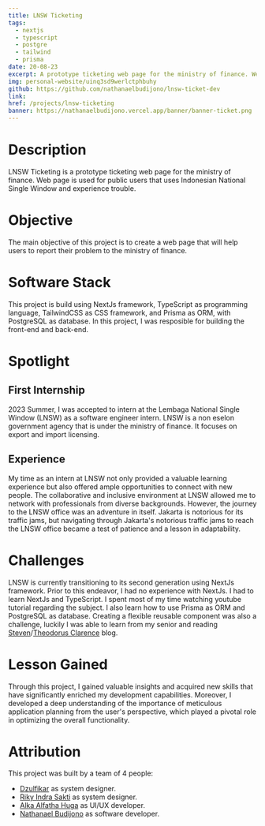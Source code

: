 ```yaml
---
title: LNSW Ticketing
tags:
  - nextjs
  - typescript
  - postgre
  - tailwind
  - prisma
date: 20-08-23
excerpt: A prototype ticketing web page for the ministry of finance. Web page is used for public users who encounter trouble.
img: personal-website/uinq3sd9werlctphbuhy
github: https://github.com/nathanaelbudijono/lnsw-ticket-dev
link:
href: /projects/lnsw-ticketing
banner: https://nathanaelbudijono.vercel.app/banner/banner-ticket.png
---
```


# Description
LNSW Ticketing is a prototype ticketing web page for the ministry of finance. 
Web page is used for public users that uses Indonesian National Single Window and experience trouble.

# Objective
The main objective of this project is to create a web page that will help users to report their problem to the ministry of finance.

# Software Stack
This project is build using NextJs framework, TypeScript as programming language, TailwindCSS as CSS framework,
and Prisma as ORM, with PostgreSQL as database. In this project, I was resposible for building the front-end and back-end.

# Spotlight
## First Internship
2023 Summer, I was accepted to intern at the Lembaga National Single Window (LNSW) as a software engineer intern. 
LNSW is a non eselon government agency that is under the ministry of finance. It focuses on export and import licensing.
## Experience
My time as an intern at LNSW not only provided a valuable learning experience but also offered ample opportunities to connect with new people. 
The collaborative and inclusive environment at LNSW allowed me to network with professionals from diverse backgrounds.
However, the journey to the LNSW office was an adventure in itself. Jakarta is notorious for its traffic jams, 
but navigating through Jakarta's notorious traffic jams to reach the LNSW office became a test of patience and a lesson in adaptability.

# Challenges
LNSW is currently transitioning to its second generation using NextJs framework. Prior to this endeavor, I
had no experience with NextJs. I had to learn NextJs and TypeScript. I spent most of my time watching youtube tutorial
regarding the subject. I also learn how to use Prisma as ORM and PostgreSQL as database. Creating a flexible reusable component was
also a challenge, luckily I was able to learn from my senior and reading [Steven](https://trenom.id)/[Theodorus Clarence](https://theodorusclarence.com) blog.

# Lesson Gained
Through this project, I gained valuable insights and acquired new skills that have significantly enriched my development capabilities. 
Moreover, I developed a deep understanding of the importance of meticulous application planning from the user's perspective, 
which played a pivotal role in optimizing the overall functionality.

# Attribution
This project was built by a team of 4 people:
- [Dzulfikar](https://github.com/dzulfikarfath02) as system designer.
- [Riky Indra Sakti](https://github.com/rikyindrasaktii) as system designer.
- [Alka Alfatha Huga](https://github.com/alfathahuga) as UI/UX developer.
- [Nathanael Budijono](https://nathanaelbudijono.vercel.app) as software developer.



